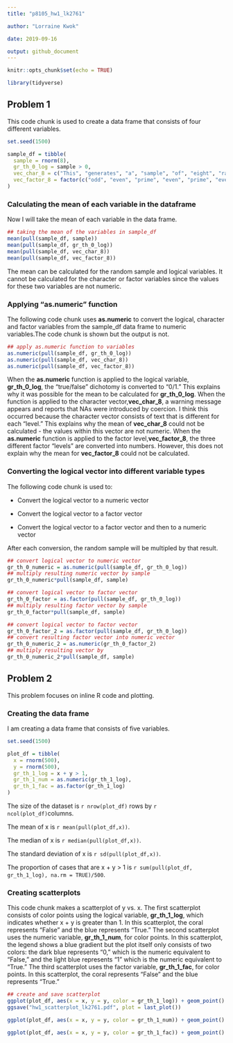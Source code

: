 ```yaml
---
title: "p8105_hw1_lk2761"

author: "Lorraine Kwok" 

date: 2019-09-16

output: github_document
---
```


```r
knitr::opts_chunk$set(echo = TRUE)

library(tidyverse)
```

## Problem 1

This code chunk is used to create a data frame that consists of four different variables.

```r
set.seed(1500)

sample_df = tibble(
  sample = rnorm(8),
  gr_th_0_log = sample > 0, 
  vec_char_8 = c("This", "generates", "a", "sample", "of", "eight", "random", "numbers"),
  vec_factor_8 = factor(c("odd", "even", "prime", "even", "prime", "even", "odd", "even"))
)
```

### Calculating the mean of each variable in the dataframe

Now I will take the mean of each variable in the data frame. 

```r
## taking the mean of the variables in sample_df 
mean(pull(sample_df, sample))
mean(pull(sample_df, gr_th_0_log)) 
mean(pull(sample_df, vec_char_8))
mean(pull(sample_df, vec_factor_8))
```

The mean can be calculated for the random sample and logical variables. It cannot be calculated for the character or factor variables since the values for these two variables are not numeric. 

### Applying "as.numeric" function

The following code chunk uses **as.numeric** to convert the logical, character and factor variables from the sample_df data frame to numeric variables.The code chunk is shown but the output is not.  

```r
## apply as.numeric function to variables
as.numeric(pull(sample_df, gr_th_0_log))
as.numeric(pull(sample_df, vec_char_8))
as.numeric(pull(sample_df, vec_factor_8))
```

When the **as.numeric** function is applied to the logical variable, **gr_th_0_log**, the "true/false" dichotomy is converted to "0/1." This explains why it was possible for the mean to be calculated for **gr_th_0_log**. When the function is applied to the character vector,**vec_char_8**, a warning message appears and reports that NAs were introduced by coercion. I think this occurred because the character vector consists of text that is different for each "level." This explains why the mean of **vec_char_8** could not be calculated - the values within this vector are not numeric. When the **as.numeric** function is applied to the factor level,**vec_factor_8**, the three different factor "levels" are converted into numbers. However, this does not explain why the mean for **vec_factor_8** could not be calculated. 

### Converting the logical vector into different variable types

The following code chunk is used to: 

  * Convert the logical vector to a numeric vector
  
  * Convert the logical vector to a factor vector
  
  * Convert the logical vector to a factor vector and then to a numeric vector

After each conversion, the random sample will be multipled by that result. 

```r
## convert logical vector to numeric vector
gr_th_0_numeric = as.numeric(pull(sample_df, gr_th_0_log))
## multiply resulting numeric vector by sample
gr_th_0_numeric*pull(sample_df, sample)

## convert logical vector to factor vector
gr_th_0_factor = as.factor(pull(sample_df, gr_th_0_log))
## multiply resulting factor vector by sample
gr_th_0_factor*pull(sample_df, sample)

## convert logical vector to factor vector
gr_th_0_factor_2 = as.factor(pull(sample_df, gr_th_0_log))
## convert resulting factor vector into numeric vector
gr_th_0_numeric_2 = as.numeric(gr_th_0_factor_2)
## multiply resulting vector by 
gr_th_0_numeric_2*pull(sample_df, sample)
```

## Problem 2

This problem focuses on inline R code and plotting. 

### Creating the data frame

I am creating a data frame that consists of five variables. 

```r
set.seed(1500)

plot_df = tibble(
  x = rnorm(500),
  y = rnorm(500),
  gr_th_1_log = x + y > 1,
  gr_th_1_num = as.numeric(gr_th_1_log),
  gr_th_1_fac = as.factor(gr_th_1_log)
)
```

The size of the dataset is `r nrow(plot_df)` rows by `r ncol(plot_df)`columns.

The mean of x is `r mean(pull(plot_df,x))`.

The median of x is `r median(pull(plot_df,x))`.

The standard deviation of x is `r sd(pull(plot_df,x))`.

The proportion of cases that are x + y > 1 is `r sum(pull(plot_df, gr_th_1_log), na.rm = TRUE)/500`.

### Creating scatterplots 

This code chunk makes a scatterplot of y vs. x. The first scatterplot consists of color points using the logical variable, **gr_th_1_log**, which indicates whether x + y is greater than 1. In this scatterplot, the coral represents "False" and the blue represents "True." The second scatterplot uses the numeric variable, **gr_th_1_num**, for color points. In this scatterplot, the legend shows a blue gradient but the plot itself only consists of two colors: the dark blue represents "0," which is the numeric equivalent to "False," and the light blue represents "1" which is the numeric equivalent to "True." The third scatterplot uses the factor variable, **gr_th_1_fac**, for color points. In this scatterplot, the coral represents "False" and the blue represents "True." 

```r
## create and save scatterplot
ggplot(plot_df, aes(x = x, y = y, color = gr_th_1_log)) + geom_point()
ggsave("hw1_scatterplot_lk2761.pdf", plot = last_plot())

ggplot(plot_df, aes(x = x, y = y, color = gr_th_1_num)) + geom_point()

ggplot(plot_df, aes(x = x, y = y, color = gr_th_1_fac)) + geom_point()
```

